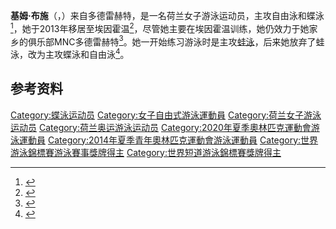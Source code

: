 {{NoteTA|G1=Aquatics}}
{{Infobox swimmer
| name           = 基姆·布施
| image          = 
| image_size     = 
| alt            = 
| caption        = 
| fullname       = 
| nicknames      =
| national_team  = {{NED}}
| strokes        = [[自由泳|自由泳]]、[[蝶泳|蝶泳]]
| club           = 
| coach          = 
| birth_date     = {{Birth date and age|1998|6|16|df=y}}
| birth_place    = {{NED}}[[多德雷赫特|多德雷赫特]]
| death_date     =
| death_place    =
| height         = {{convert|1.73|m|ftin|abbr=on}}
| weight         = {{convert|63|kg|lb|abbr=on}}
| medaltemplates = 
{{MedalSport|女子[[游泳|游泳]]}}
{{MedalCountry|{{NED}}}}
{{MedalCompetition|[[世界游泳锦标赛|世界游泳锦标赛]]}}
{{MedalBronze|[[2017年世界游泳锦标赛|2017 布达佩斯]]|[[2017年世界游泳锦标赛游泳比赛|4×100米自由泳接力]]}}
{{MedalCompetition|[[世界短池游泳锦标赛|世界短池游泳锦标赛]]}}
{{MedalGold|[[2021年世界短道游泳錦標賽|2021 阿布扎比]]|男女混合4×50米混合泳接力}}
{{MedalSilver|[[2016年世界短道游泳錦標賽|2016 温莎]]|4×50米自由泳接力}}
{{MedalSilver|2016 温莎|男女混合4×50米自由泳接力}}
{{MedalSilver|[[2018年世界短道游泳錦標賽|2018 杭州]]|4×50米自由泳接力}}
{{MedalSilver|2018 杭州|4×100米自由泳接力}}
{{MedalSilver|2018 杭州|男女混合4×50米自由泳接力}}
{{MedalSilver|2018 杭州|男女混合4×50米混合泳接力}}
{{MedalBronze|2016 温莎|4×100米自由泳接力}}
{{MedalBronze|2018 杭州|4×50米混合泳接力}}
{{MedalBronze|2021 阿布扎比|4×50米自由泳接力}}
{{MedalBronze|2021 阿布扎比|4×50米混合泳接力}}
{{MedalCompetition|[[欧洲游泳锦标赛|欧洲游泳锦标赛]]}}
{{MedalSilver|[[2018年欧洲游泳锦标赛|2018 格拉斯哥]]|4×100米自由泳接力}}
{{MedalSilver|[[2020年欧洲游泳锦标赛|2020 布达佩斯]]|4×100米自由泳接力}}
{{MedalSilver|2020 布达佩斯|男女混合4×100米自由泳接力}}
{{MedalCompetition|[[欧洲短池游泳锦标赛|欧洲短池游泳锦标赛]]}}
{{MedalGold|2017 哥本哈根|4×50米自由泳接力}}
{{MedalGold|2021 喀山|男女混合4×50米自由泳接力}}
{{MedalGold|2021 喀山|男女混合4×50米混合泳接力}}
{{MedalSilver|2021 喀山|4×50米自由泳接力}}
}}
'''基姆·布施'''（{{lang-nl|Kim Busch}}，{{bd|1998年|6月16日||}}）来自多德雷赫特，是一名荷兰女子游泳运动员，主攻自由泳和蝶泳<ref>{{cite web|url=https://www.ad.nl/dordrecht/kim-busch-ik-blijf-mezelf-verbazen~a889c76a/|script-title=nl:Kim Busch: 'Ik blijf mezelf verbazen'|publisher={{lang|nl|[[每日汇报|Algemeen Dagblad]]}}|date=2016-12-06|accessdate=2020-07-20|archiveurl=https://web.archive.org/web/20161208151155/https://www.ad.nl/dordrecht/kim-busch-ik-blijf-mezelf-verbazen~a889c76a/|archivedate=2016-12-08|dead-url=no}}</ref>，她于2013年移居至埃因霍温<ref>{{cite web|url=https://www.ad.nl/dordrecht/dordtse-kim-busch-knalt-in-haar-thuisbad-in-eindhoven~ad9f547e/|script-title=nl:Dordtse Kim Busch 'knalt' in haar thuisbad in Eindhoven|publisher={{lang|nl|Algemeen Dagblad}}|date=2017-08-13|accessdate=2020-07-20|archiveurl=https://web.archive.org/web/20170814210607/https://www.ad.nl/dordrecht/dordtse-kim-busch-knalt-in-haar-thuisbad-in-eindhoven~ad9f547e/|archivedate=2017-08-14|dead-url=no}}</ref>，尽管她主要在埃因霍温训练，她仍效力于她家乡的俱乐部MNC多德雷赫特<ref>{{cite web|url=https://www.dordtsport.nl/kracht-van-sport/hart-van-kim-busch-blijft-kloppen-voor-dordrecht/|script-title=nl:Hart van Kim Busch blijft kloppen voor Dordrecht|publisher={{lang|nl|Dordt Sport}}|date=2018-05-22|accessdate=2020-07-20|archiveurl=https://archive.today/20200720051601/https://www.dordtsport.nl/kracht-van-sport/hart-van-kim-busch-blijft-kloppen-voor-dordrecht/|archivedate=2020-07-20|dead-url=no}}</ref>。她一开始练习游泳时是主攻[[蛙泳|蛙泳]]，后来她放弃了蛙泳，改为主攻蝶泳和自由泳<ref>{{cite web|url=https://www.zwemkroniek.com/zwemmers/512/Kim__Busch/|title=Kim Busch|work={{lang|nl|Zwem Kroniek}}|accessdate=2020-07-20|archiveurl=https://web.archive.org/web/20170730202154/https://www.zwemkroniek.com/zwemmers/512/Kim__Busch/|archivedate=2017-07-30|dead-url=no}}</ref>。

==参考资料==
{{Reflist}}

{{DEFAULTSORT:Busch, Kim}}
[[Category:蝶泳运动员|Category:蝶泳运动员]]
[[Category:女子自由式游泳運動員|Category:女子自由式游泳運動員]]
[[Category:荷兰女子游泳运动员|Category:荷兰女子游泳运动员]]
[[Category:荷兰奥运游泳运动员|Category:荷兰奥运游泳运动员]]
[[Category:2020年夏季奧林匹克運動會游泳運動員|Category:2020年夏季奧林匹克運動會游泳運動員]]
[[Category:2014年夏季青年奧林匹克運動會游泳運動員|Category:2014年夏季青年奧林匹克運動會游泳運動員]]
[[Category:世界游泳錦標賽游泳賽事獎牌得主|Category:世界游泳錦標賽游泳賽事獎牌得主]]
[[Category:世界短道游泳錦標賽獎牌得主|Category:世界短道游泳錦標賽獎牌得主]]